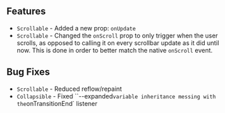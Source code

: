 ## Features

* `Scrollable` - Added a new prop: `onUpdate`
* `Scrollable` - Changed the `onScroll` prop to only trigger when the user scrolls, as opposed to calling it on every scrollbar update as it did until now.
                 This is done in order to better match the native `onScroll` event.

## Bug Fixes

* `Scrollable` - Reduced reflow/repaint
* `Collapsible` - Fixed ``--expanded` variable inheritance messing with the `onTransitionEnd` listener